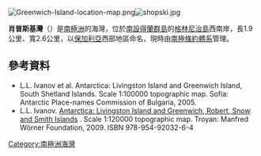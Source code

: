[[Image:Greenwich-Island-location-map.png|thumb]][[Image:shopski.jpg|thumb]]


'''肖普斯基灣'''（{{lang-en|Shopski Cove}}）是[[南極洲|南極洲]]的海灣，位於[[南設得蘭群島|南設得蘭群島]]的[[格林尼治島|格林尼治島]]西南岸，長1.9公里、寬2.6公里，以[[保加利亞|保加利亞]]西部地區命名，現時由[[南極條約體系|南極條約體系]]管理。

{{coord|62|31|15|S|59|48|40|W|display=title}}

==參考資料==
* L.L. Ivanov et al. Antarctica: Livingston Island and Greenwich Island, South Shetland Islands. Scale 1:100000 topographic map. Sofia: Antarctic Place-names Commission of Bulgaria, 2005.
* L.L. Ivanov. [http://apcbg.org/image023.jpg Antarctica: Livingston Island and Greenwich, Robert, Snow and Smith Islands] {{Wayback|url=http://apcbg.org/image023.jpg |date=20080424075823 }}. Scale 1:120000 topographic map.  Troyan: Manfred Wörner Foundation, 2009.  ISBN 978-954-92032-6-4

{{Antarctica-geo-stub}}
[[Category:南極洲海灣|Category:南極洲海灣]]